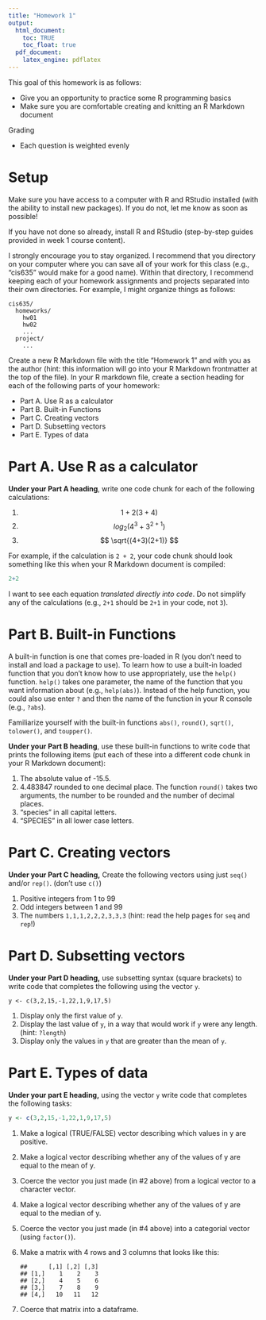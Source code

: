 ```yaml
---
title: "Homework 1"
output: 
  html_document:
    toc: TRUE
    toc_float: true
  pdf_document:
    latex_engine: pdflatex
---
```


This goal of this homework is as follows:

- Give you an opportunity to practice some R programming basics
- Make sure you are comfortable creating and knitting an R Markdown document

Grading

- Each question is weighted evenly 

# Setup

Make sure you have access to a computer with R and RStudio installed (with the ability to install new packages).
If you do not, let me know as soon as possible!  

If you have not done so already, install R and RStudio (step-by-step guides provided in week 1 course content). 

I strongly encourage you to stay organized. 
I recommend that you directory on your computer where you can save all of your work for this class (e.g., "cis635" would make for a good name). 
Within that directory, I recommend keeping each of your homework assignments and projects separated into their own directories.
For example, I might organize things as follows:

```
cis635/
  homeworks/
    hw01
    hw02
    ...
  project/
    ...
```
 
Create a new R Markdown file with the title "Homework 1" and with you as the author (hint: this information will go into your R Markdown frontmatter at the top of the file). 
In your R markdown file, create a section heading for each of the following parts of your homework: 

- Part A. Use R as a calculator
- Part B. Built-in Functions
- Part C. Creating vectors
- Part D. Subsetting vectors 
- Part E. Types of data 

# Part A. Use R as a calculator

**Under your Part A heading**, write one code chunk for each of the following calculations:

1. $$ 1+2(3+4) $$
2. $$ log_2(4^3 + 3^{2+1}) $$
3. $$ \sqrt{(4+3)(2+1)} $$

For example, if the calculation is `2 + 2`, your code chunk should look something like this when your R Markdown document is compiled:

```r
2+2
```

I want to see each equation _translated directly into code_. 
Do not simplify any of the calculations (e.g., `2+1` should be `2+1` in your code, not `3`). 

# Part B. Built-in Functions

A built-in function is one that comes pre-loaded in R (you don't need to install and load a package to use). 
To learn how to use a built-in loaded function that you don't know how to use appropriately, use the `help()` function. 
`help()` takes one parameter, the name of the function that you want information about (e.g., `help(abs)`).
Instead of the help function, you could also use enter `?` and then the name of the function in your R console (e.g., `?abs`).

Familiarize yourself with the built-in functions `abs()`, `round()`, `sqrt()`, `tolower()`, and `toupper()`. 

**Under your Part B heading**, use these built-in functions to write code that prints the following items (put each of these into a different code chunk in your R Markdown document):

1. The absolute value of -15.5.
2. 4.483847 rounded to one decimal place. The function `round()` takes two arguments, the number to be rounded and the number of decimal places.
3. "species" in all capital letters.
4. "SPECIES" in all lower case letters.

# Part C. Creating vectors

**Under your Part C heading,** Create the following vectors using just `seq()` and/or `rep()`. (don't use `c()`)

1. Positive integers from 1 to 99
2. Odd integers between 1 and 99
3. The numbers `1,1,1,2,2,2,3,3,3` (hint: read the help pages for `seq` and `rep`!)

# Part D. Subsetting vectors 

**Under your Part D heading,** use subsetting syntax (square brackets) to write code that completes the following using the vector `y`.

```
y <- c(3,2,15,-1,22,1,9,17,5)
```

1. Display only the first value of `y`.
2. Display the last value of `y`, in a way that would work if `y` were any length. (hint: `?length`)
3. Display only the values in `y` that are greater than the mean of `y`.

# Part E. Types of data 

**Under your part E heading,** using the vector `y` write code that completes the following tasks:

```r
y <- c(3,2,15,-1,22,1,9,17,5)
```

1. Make a logical (TRUE/FALSE) vector describing which values in y are positive.
2. Make a logical vector describing whether any of the values of y are equal to the mean of y.
3. Coerce the vector you just made (in #2 above) from a logical vector to a character vector.
4. Make a logical vector describing whether any of the values of y are equal to the median of y.
5. Coerce the vector you just made (in #4 above) into a categorial vector (using `factor()`).
6. Make a matrix with 4 rows and 3 columns that looks like this:
    
    ```
    ##      [,1] [,2] [,3]
    ## [1,]    1    2    3
    ## [2,]    4    5    6
    ## [3,]    7    8    9
    ## [4,]   10   11   12
    ```

7. Coerce that matrix into a dataframe.